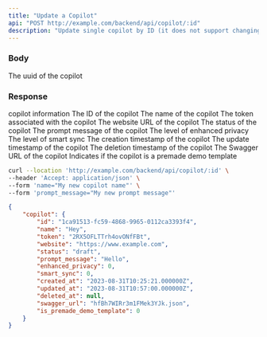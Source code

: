 ---
title: "Update a Copilot"
api: "POST http://example.com/backend/api/copilot/:id"
description: "Update single copilot by ID (it does not support changing the swagger file)"
---

### Body

<ParamField path="id" type="string">
  The uuid of the copilot
</ParamField>

### Response


<ResponseField name="copilot" type="object">
  copilot information
  <Expandable title="properties">
    <ResponseField name="id" type="string">
      The ID of the copilot
    </ResponseField>
    <ResponseField name="name" type="string">
      The name of the copilot
    </ResponseField>
    <ResponseField name="token" type="string">
      The token associated with the copilot
    </ResponseField>
    <ResponseField name="website" type="string">
      The website URL of the copilot
    </ResponseField>
    <ResponseField name="status" type="string">
      The status of the copilot
    </ResponseField>
    <ResponseField name="prompt_message" type="string">
      The prompt message of the copilot
    </ResponseField>
    <ResponseField name="enhanced_privacy" type="number">
      The level of enhanced privacy
    </ResponseField>
    <ResponseField name="smart_sync" type="number">
      The level of smart sync
    </ResponseField>
    <ResponseField name="created_at" type="string">
      The creation timestamp of the copilot
    </ResponseField>
    <ResponseField name="updated_at" type="string">
      The update timestamp of the copilot
    </ResponseField>
    <ResponseField name="deleted_at" type="null">
      The deletion timestamp of the copilot
    </ResponseField>
    <ResponseField name="swagger_url" type="string">
      The Swagger URL of the copilot
    </ResponseField>
    <ResponseField name="is_premade_demo_template" type="number">
      Indicates if the copilot is a premade demo template
    </ResponseField>
  </Expandable>
</ResponseField>




<RequestExample>

```bash Example Request
curl --location 'http://example.com/backend/api/copilot/:id' \
--header 'Accept: application/json' \
--form 'name="My new copilot name"' \
--form 'prompt_message="My new prompt message"'
```

</RequestExample>

<ResponseExample>

```json Response
{
    "copilot": {
        "id": "1ca91513-fc59-4868-9965-0112ca3393f4",
        "name": "Hey",
        "token": "2RX5OFLTTrh4ovONfFBt",
        "website": "https://www.example.com",
        "status": "draft",
        "prompt_message": "Hello",
        "enhanced_privacy": 0,
        "smart_sync": 0,
        "created_at": "2023-08-31T10:25:21.000000Z",
        "updated_at": "2023-08-31T10:57:00.000000Z",
        "deleted_at": null,
        "swagger_url": "hfBh7WIRr3m1FMek3YJk.json",
        "is_premade_demo_template": 0
    }
}
```

</ResponseExample>

